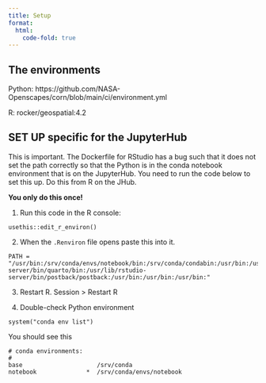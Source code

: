 ```yaml
---
title: Setup
format:
  html:
    code-fold: true
---
```


## The environments

Python: https://github.com/NASA-Openscapes/corn/blob/main/ci/environment.yml

R: rocker/geospatial:4.2

## SET UP specific for the JupyterHub

This is important. The Dockerfile for RStudio has a bug such that it does not set the path correctly so that the Python is in the conda notebook environment that is on the JupyterHub. You need to run the code below to set this up. Do this from R on the JHub.

**You only do this once!**

1. Run this code in the R console:
```
usethis::edit_r_environ()
```

2. When the `.Renviron` file opens paste this into it.
```
PATH = "/usr/bin:/srv/conda/envs/notebook/bin:/srv/conda/condabin:/usr/bin:/usr/local/sbin:/usr/local/bin:/usr/sbin:/sbin:/bin:/usr/local/texlive/bin/linux:/usr/local/texlive/bin/linux:/usr/lib/rstudio-server/bin/quarto/bin:/usr/lib/rstudio-server/bin/postback/postback:/usr/bin:/usr/bin:/usr/bin:"
```

3. Restart R. Session > Restart R

4. Double-check Python environment

```
system("conda env list")
```
You should see this 
```
# conda environments:
#
base                     /srv/conda
notebook              *  /srv/conda/envs/notebook
```
